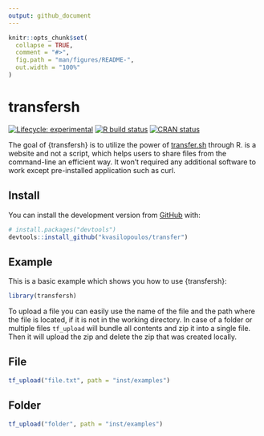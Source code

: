 ```yaml
---
output: github_document
---
```


<!-- README.md is generated from README.Rmd. Please edit that file -->

```r
knitr::opts_chunk$set(
  collapse = TRUE,
  comment = "#>",
  fig.path = "man/figures/README-",
  out.width = "100%"
)
```
# transfersh

<!-- badges: start -->
[![Lifecycle: experimental](https://img.shields.io/badge/lifecycle-experimental-orange.svg)](https://www.tidyverse.org/lifecycle/#experimental)
[![R build status](https://github.com/kvasilopoulos/transfersh/workflows/R-CMD-check/badge.svg)](https://github.com/kvasilopoulos/transfersh/actions)
[![CRAN status](https://www.r-pkg.org/badges/version/transfersh)](https://CRAN.R-project.org/package=transfersh)
<!-- badges: end -->

The goal of {transfersh} is to utilize the power of [transfer.sh](https://transfer.sh) through R. \code{transfer.sh} is a website and not a script, which helps users to share files from the command-line an efficient way. It won’t required any additional software to work except pre-installed application such as curl. 

## Install

You can install the development version from [GitHub](https://github.com/) with:

``` r
# install.packages("devtools")
devtools::install_github("kvasilopoulos/transfer")
```

## Example

This is a basic example which shows you how to use {transfersh}:

```r
library(transfersh)
```

To upload a file you can easily use the name of the file and the path where the file is located, if it is not in the working directory. In case  of a folder or multiple files `tf_upload` will bundle all contents and zip it  into a single file. Then it will upload the zip and delete the zip that was created locally.

## File

```r
tf_upload("file.txt", path = "inst/examples")
```

## Folder

```r
tf_upload("folder", path = "inst/examples")
```

